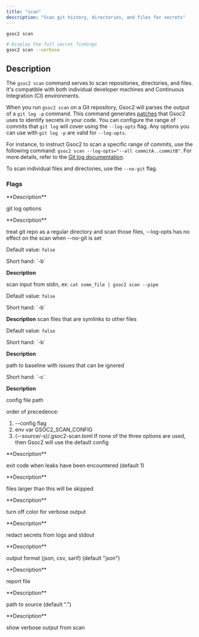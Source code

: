 ```yaml
---
title: "scan"
description: "Scan git history, directories, and files for secrets"
---
```


```bash 
gsoc2 scan

# Display the full secret findings
gsoc2 scan --verbose
```

## Description
The `gsoc2 scan` command serves to scan repositories, directories, and files. It's compatible with both individual developer machines and Continuous Integration (CI) environments.

When you run `gsoc2 scan` on a Git repository, Gsoc2 will parses the output of a `git log -p` command. This command generates [patches](https://stackoverflow.com/questions/8279602/what-is-a-patch-in-git-version-control) that Gsoc2 uses to identify secrets in your code. 
You can configure the range of commits that `git log` will cover using the `--log-opts` flag. 
Any options you can use with `git log -p` are valid for `--log-opts`. 

For instance, to instruct Gsoc2 to scan a specific range of commits, use the following command: `gsoc2 scan --log-opts="--all commitA..commitB"`. For more details, refer to the [Git log documentation](https://git-scm.com/docs/git-log).

To scan individual files and directories, use the `--no-git` flag. 

### Flags 
<Accordion title="--log-opts">
  **Description**

  git log options
</Accordion>

<Accordion title="--no-git">
  **Description**

  treat git repo as a regular directory and scan those files, --log-opts has no effect on the scan when --no-git is set

  Default value: `false`
</Accordion>

<Accordion title="--pipe">
  Short hand: `-b`

  **Description**

  scan input from stdin, ex: `cat some_file | gsoc2 scan --pipe`

  Default value: `false`
</Accordion>

<Accordion title="--follow-symlinks">
  Short hand: `-b`

  **Description**
  scan files that are symlinks to other files

  Default value: `false`
</Accordion>

<Accordion title="--baseline-path">
  Short hand: `-b`

  **Description**

  path to baseline with issues that can be ignored
</Accordion>

<Accordion title="--config">
  Short hand: `-c`

  **Description**

  config file path

  order of precedence:
  1. --config flag
  2. env var GSOC2_SCAN_CONFIG
  3. (--source/-s)/.gsoc2-scan.toml
  If none of the three options are used, then Gsoc2 will use the default config
</Accordion>

<Accordion title="--exit-code">
  **Description**

  exit code when leaks have been encountered (default 1)
</Accordion>

<Accordion title="--max-target-megabytes">
  **Description**

  files larger than this will be skipped
</Accordion>

<Accordion title="--no-color">
  **Description**

  turn off color for verbose output
</Accordion>

<Accordion title="--redact">
  **Description**

  redact secrets from logs and stdout
</Accordion>

<Accordion title="--report-format">
  **Description**

  output format (json, csv, sarif) (default "json")
</Accordion>

<Accordion title="--report-path">
  **Description**

  report file
</Accordion>

<Accordion title="--source">
  **Description**

  path to source (default ".")
</Accordion>

<Accordion title="--verbose">
  **Description**

  show verbose output from scan
</Accordion>
